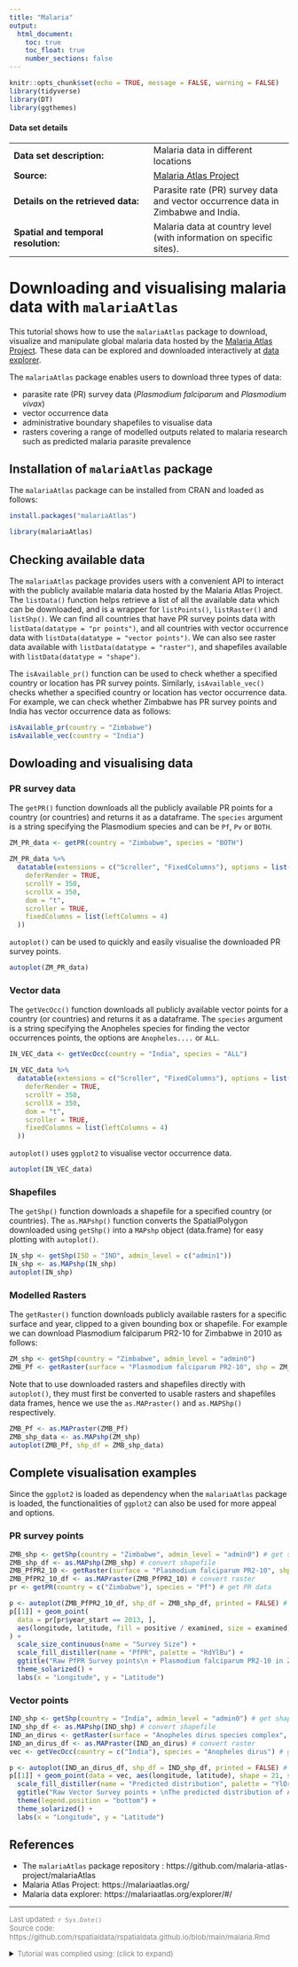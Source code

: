 ```yaml
---
title: "Malaria"
output:
  html_document:
    toc: true
    toc_float: true
    number_sections: false
---
```


```r
knitr::opts_chunk$set(echo = TRUE, message = FALSE, warning = FALSE)
library(tidyverse)
library(DT)
library(ggthemes)
```

#### Data set details

|||
| ----------- | ----------- |
| **Data set description:** | Malaria data in different locations |
| **Source:**   | [Malaria Atlas Project](https://malariaatlas.org/) |
| **Details on the retrieved data:**   | Parasite rate (PR) survey data and vector occurrence data in Zimbabwe and India. |
| **Spatial and temporal resolution:**  | Malaria data at country level (with information on specific sites). |

# Downloading and visualising malaria data with `malariaAtlas`

This tutorial shows how to use the `malariaAtlas` package to download, visualize and manipulate global malaria data hosted by the [Malaria Atlas Project](https://malariaatlas.org/). These data can be explored and downloaded interactively at [data explorer](https://malariaatlas.org/explorer/#/).

The `malariaAtlas` package enables users to download three types of data:

- parasite rate (PR) survey data (*Plasmodium falciparum* and *Plasmodium vivax*)
- vector occurrence data
- administrative boundary shapefiles to visualise data
- rasters covering a range of modelled outputs related to malaria research such as predicted malaria parasite prevalence

 
## Installation of `malariaAtlas` package

The `malariaAtlas` package can be installed from CRAN and loaded as follows:

```r
install.packages("malariaAtlas")
```

```r
library(malariaAtlas)
```


## Checking available data

The `malariaAtlas` package provides users with a convenient API to interact with the publicly available malaria data hosted by the Malaria Atlas Project.
The `listData()` function helps retrieve a list of all the available data which can be downloaded, and is a wrapper for `listPoints()`, `listRaster()` and `listShp()`.
We can find all countries that have PR survey points data with `listData(datatype = "pr points")`,
and all countries with vector occurrence data with `listData(datatype = "vector points")`.
We can also see raster data available with `listData(datatype = "raster")`,
and shapefiles available with `listData(datatype = "shape")`.


The `isAvailable_pr()` function can be used to check whether a specified country or location has PR survey points.
Similarly, `isAvailable_vec()` checks whether a specified country or location has vector occurrence data.
For example, we can check whether Zimbabwe has PR survey points and India has vector occurrence data as follows:

```r
isAvailable_pr(country = "Zimbabwe")
isAvailable_vec(country = "India")
```


## Dowloading and visualising data


### PR survey data

The `getPR()` function downloads all the publicly available PR points for a country (or countries) and returns it as a dataframe. The `species` argument is a string specifying the Plasmodium species and can be `Pf`, `Pv` or `BOTH`.
 
```r
ZM_PR_data <- getPR(country = "Zimbabwe", species = "BOTH")
```

```r
ZM_PR_data %>%
  datatable(extensions = c("Scroller", "FixedColumns"), options = list(
    deferRender = TRUE,
    scrollY = 350,
    scrollX = 350,
    dom = "t",
    scroller = TRUE,
    fixedColumns = list(leftColumns = 4)
  ))
```

`autoplot()` can be used to quickly and easily visualise the downloaded PR survey points.
 
```r
autoplot(ZM_PR_data)
```


### Vector data

 
The `getVecOcc()` function downloads all publicly available vector points for a country (or countries) and returns it as a dataframe. The `species` argument is a string specifying the Anopheles species for finding the vector occurrences points, the options are `Anopheles....` or `ALL`.
 
```r
IN_VEC_data <- getVecOcc(country = "India", species = "ALL")
```

```r
IN_VEC_data %>%
  datatable(extensions = c("Scroller", "FixedColumns"), options = list(
    deferRender = TRUE,
    scrollY = 350,
    scrollX = 350,
    dom = "t",
    scroller = TRUE,
    fixedColumns = list(leftColumns = 4)
  ))
```

`autoplot()` uses `ggplot2` to visualise vector occurrence data.

```r
autoplot(IN_VEC_data)
```


### Shapefiles

The `getShp()` function downloads a shapefile for a specified country (or countries).
The `as.MAPshp()` function converts the SpatialPolygon downloaded using `getShp()` into a `MAPshp` object (data.frame) for easy plotting with `autoplot()`.

```r
IN_shp <- getShp(ISO = "IND", admin_level = c("admin1"))
IN_shp <- as.MAPshp(IN_shp)
autoplot(IN_shp)
```

### Modelled Rasters

The `getRaster()` function downloads publicly available rasters for a specific surface and year, clipped to a given bounding box or shapefile. For example we can download Plasmodium falciparum PR2-10 for Zimbabwe in 2010 as follows:
 
```r
ZM_shp <- getShp(country = "Zimbabwe", admin_level = "admin0")
ZMB_Pf <- getRaster(surface = "Plasmodium falciparum PR2-10", shp = ZM_shp, year = 2010)
```
 
Note that to use downloaded rasters and shapefiles directly with `autoplot()`, they must first be converted to usable rasters and shapefiles data frames, hence we use the `as.MAPraster()` and `as.MAPShp()` respectively.


```r
ZMB_Pf <- as.MAPraster(ZMB_Pf)
ZMB_shp_data <- as.MAPshp(ZM_shp)
autoplot(ZMB_Pf, shp_df = ZMB_shp_data)
```

## Complete visualisation examples


Since the `ggplot2` is loaded as dependency when the `malariaAtlas` package is loaded, the functionalities of `ggplot2` can also be used for more appeal and options.


### PR survey points

```r
ZMB_shp <- getShp(country = "Zimbabwe", admin_level = "admin0") # get shapefile
ZMB_shp_df <- as.MAPshp(ZMB_shp) # convert shapefile
ZMB_PfPR2_10 <- getRaster(surface = "Plasmodium falciparum PR2-10", shp = ZMB_shp, year = 2013) # get raster
ZMB_PfPR2_10_df <- as.MAPraster(ZMB_PfPR2_10) # convert raster
pr <- getPR(country = c("Zimbabwe"), species = "Pf") # get PR data

p <- autoplot(ZMB_PfPR2_10_df, shp_df = ZMB_shp_df, printed = FALSE) # plot raster and shapefile
p[[1]] + geom_point(
  data = pr[pr$year_start == 2013, ],
  aes(longitude, latitude, fill = positive / examined, size = examined), shape = 21
) +
  scale_size_continuous(name = "Survey Size") +
  scale_fill_distiller(name = "PfPR", palette = "RdYlBu") +
  ggtitle("Raw PfPR Survey points\n + Plasmodium falciparum PR2-10 in Zimbabwe in 2013") +
  theme_solarized() +
  labs(x = "Longitude", y = "Latitude")
```

### Vector points

```r
IND_shp <- getShp(country = "India", admin_level = "admin0") # get shapefile
IND_shp_df <- as.MAPshp(IND_shp) # convert shapefile
IND_an_dirus <- getRaster(surface = "Anopheles dirus species complex", shp = IND_shp) # get raster
IND_an_dirus_df <- as.MAPraster(IND_an_dirus) # convert raster
vec <- getVecOcc(country = c("India"), species = "Anopheles dirus") # get vector point data

p <- autoplot(IND_an_dirus_df, shp_df = IND_shp_df, printed = FALSE) # plot raster and shapefile
p[[1]] + geom_point(data = vec, aes(longitude, latitude), shape = 21, show.legend = TRUE) +
  scale_fill_distiller(name = "Predicted distribution", palette = "YlOrRd") +
  ggtitle("Raw Vector Survey points + \nThe predicted distribution of Anohpeles dirus species complex") +
  theme(legend.position = "bottom") +
  theme_solarized() +
  labs(x = "Longitude", y = "Latitude")
```



## References

- The `malariaAtlas` package repository : https://github.com/malaria-atlas-project/malariaAtlas
- Malaria Atlas Project: https://malariaatlas.org/
- Malaria data explorer: https://malariaatlas.org/explorer/#/


---

<p style ="color:grey; font-size: 13px;">  
Last updated: `r Sys.Date()`  
Source code: https://github.com/rspatialdata/rspatialdata.github.io/blob/main/malaria.Rmd 
<details>
<summary><span style ="color:grey; font-size: 13px;">Tutorial was complied using: (click to expand)</span></summary>
```r
sessionInfo()
```
</details>
</p>
